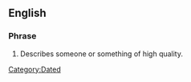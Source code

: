 ==English==

===Phrase===
{{en-phrase}}

# {{dated}} Describes someone or something of high quality.

[[Category:Dated]]